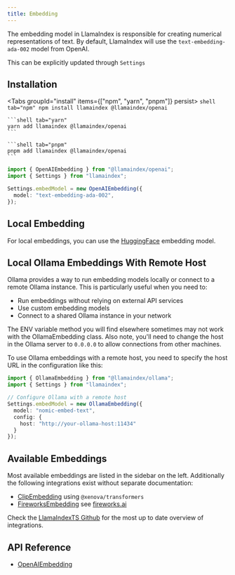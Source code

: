 ```yaml
---
title: Embedding
---
```


The embedding model in LlamaIndex is responsible for creating numerical representations of text. By default, LlamaIndex will use the `text-embedding-ada-002` model from OpenAI.

This can be explicitly updated through `Settings`

## Installation


<Tabs groupId="install" items={["npm", "yarn", "pnpm"]} persist>
	```shell tab="npm"
	npm install llamaindex @llamaindex/openai
	```

	```shell tab="yarn"
	yarn add llamaindex @llamaindex/openai
	```

	```shell tab="pnpm"
	pnpm add llamaindex @llamaindex/openai
	```
</Tabs>

```typescript
import { OpenAIEmbedding } from "@llamaindex/openai";
import { Settings } from "llamaindex";

Settings.embedModel = new OpenAIEmbedding({
  model: "text-embedding-ada-002",
});
```

## Local Embedding

For local embeddings, you can use the [HuggingFace](/docs/llamaindex/modules/embeddings/available_embeddings/huggingface) embedding model.

## Local Ollama Embeddings With Remote Host

Ollama provides a way to run embedding models locally or connect to a remote Ollama instance. This is particularly useful when you need to:
- Run embeddings without relying on external API services
- Use custom embedding models
- Connect to a shared Ollama instance in your network

The ENV variable method you will find elsewhere sometimes may not work with the OllamaEmbedding class. Also note, you'll need to change the host
in the Ollama server to `0.0.0.0` to allow connections from other machines.

To use Ollama embeddings with a remote host, you need to specify the host URL in the configuration like this:

```typescript
import { OllamaEmbedding } from "@llamaindex/ollama";
import { Settings } from "llamaindex";

// Configure Ollama with a remote host
Settings.embedModel = new OllamaEmbedding({
  model: "nomic-embed-text",
  config: {
    host: "http://your-ollama-host:11434"
  }
});
```

## Available Embeddings

Most available embeddings are listed in the sidebar on the left.
Additionally the following integrations exist without separate documentation:

- [ClipEmbedding](/docs/api/classes/ClipEmbedding) using `@xenova/transformers`
- [FireworksEmbedding](/docs/api/classes/FireworksEmbedding) see [fireworks.ai](https://fireworks.ai/)

Check the [LlamaIndexTS Github](https://github.com/run-llama/LlamaIndexTS) for the most up to date overview of integrations.

## API Reference

- [OpenAIEmbedding](/docs/api/classes/OpenAIEmbedding)
